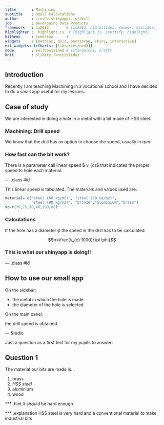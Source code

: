 ```yaml
---
title       : Machining
subtitle    : Small calculations
author      : irocho.shinyapps.io/drill
job         : Developing Data Products
framework   : io2012        # {io2012, html5slides, shower, dzslides, ...}
highlighter :  highlight.js  # {highlight.js, prettify, highlight}
hitheme     : tomorrow      # 
widgets     : [mathjax, quiz, bootstrap, shiny, interactive]
ext_widgets: {rCharts: [libraries/nvd3]}
mode        : selfcontained # {standalone, draft}
knit        : slidify::knit2slides
---
```


## Introduction 

Recently I am teaching Machining in a vocational school and I have decided to do a small app useful for my lessons.


## Case of study

We are interested in doing a hole in a metal with a bit made of HSS steel.

### Machining: Drill speed



We know that the drill has an option to choose the speed, usually in $rpm$



### How fast can the bit work? 

There is a parameter call linear speed $ v_{c}$ that indicates the proper speed to hole each material.



--- .class #id 



This linear speed is tabulated. The materials and values used are:


```r
material= c("steel (50 kg/m2)", "steel (70 kg/m2)",
            "steel (90 kg/m2)", "bronze","aluminium","brass")
vc=c(30,25,18,40,100,80)
```


### Calculations

If the hole has a diameter $\phi$ the speed in the drill has to be calculated:


$$n=\frac{v_{c}·1000}{\pi·\phi}$$

### This is what our shinyapp is doing!!


--- .class #id 


## How to use our small app

On the sidebar:


* the metal in which the hole is made.
* the diameter of the hole is selected 


On the main panel:

the drill speed is obtained



--- &radio


Just a question as a first test for my pupils to answer:


## Question 1

The material our bits are made is...

1. brass
2. _HSS steel_
3. aluminium
4. wood

*** .hint
It should be hard enough

*** .explanation
HSS steel is very hard and a conventional material to make industrial bits

